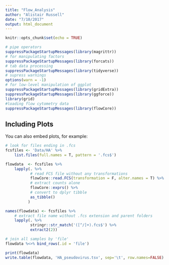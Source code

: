 ```yaml
---
title: "Flow_Analysis"
author: "Alistair Russell"
date: "7/10/2017"
output: html_document
---
```


```r
knitr::opts_chunk$set(echo = TRUE)
```



```r
# pipe operators
suppressPackageStartupMessages(library(magrittr))
# for manipulating factors
suppressPackageStartupMessages(library(forcats))
# tab data processing
suppressPackageStartupMessages(library(tidyverse))
# supress warnings
options(warn = -1)
# for low-level manipulation of ggplot
suppressPackageStartupMessages(library(gridExtra))
suppressPackageStartupMessages(library(ggforce))
library(grid)
#loading flow cytometry data
suppressPackageStartupMessages(library(flowCore))
```

## Including Plots

You can also embed plots, for example:

```r
# look for files ending in .fcs
fcsfiles <- 'Data/HA' %>% 
    list.files(full.names = T, pattern = '.fcs$')

flowdata  <- fcsfiles %>% 
    lapply(. %>%
           # read FCS file without any transformations
           flowCore::read.FCS(transformation = F, alter.names = T) %>% 
           # extract counts alone
           flowCore::exprs() %>% 
           # convert to dplyr tibble
           as_tibble() 
          )

names(flowdata) <- fcsfiles %>% 
    # extract file name without .fcs extension and parent folders
    lapply(. %>% 
           stringr::str_match('([^/]+).fcs$') %>% 
           extract2(2))

# join all samples by 'file'
flowdata %<>% bind_rows(.id = 'file')

print(flowdata)
write.table(flowdata, 'HA_pseudovirus.tsv', sep='\t', row.names=FALSE)
```


